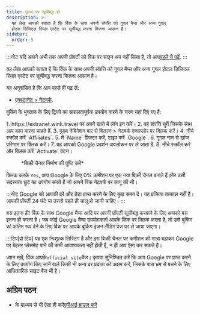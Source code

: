 ```yaml
---
title: गूगल पर सूचीबद्ध हों
description: >-
  यह लेख आपको बताता है कि विंक के साथ अपनी संपत्ति को गूगल मैप्स और अन्य गूगल
  होटल डिजिटल रियल एस्टेट पर सूचीबद्ध करना कितना आसान है।
sidebar:
  order: 5
---
```


:::नोट
यदि आपने अभी तक अपनी प्रॉपर्टी को विंक पर साइन अप नहीं किया है, तो आप[पहले ये पढ़ें](/extranet/what-is-extranet). :::

यह लेख आपको बताता है कि विंक के साथ अपनी संपत्ति को गूगल मैप्स और अन्य गूगल होटल डिजिटल रियल एस्टेट पर सूचीबद्ध करना कितना आसान है।

यह अनुशंसित है कि आप पहले ही पढ़ लें:

* [एक्स्ट्रानेट > नेटवर्क](/extranet/network/).

बुकिंग के भुगतान के लिए ट्रिपपे का सफलतापूर्वक उपयोग करने के चरण यहां दिए गए हैं:

<Steps>
  1. https://extranet.wink.travel पर अपने खाते में लॉग इन करें।
  2. वह संपत्ति चुनें जिसके साथ आप काम करना चाहते हैं.
  3. मुख्य नेविगेशन बार से वितरण > नेटवर्क एक्सप्लोर पर क्लिक करें।
  4. नीचे स्क्रॉल करें `Affiliates`.
  5. में `Name` फ़िल्टर करें, टाइप करें `Google`.
  6. गूगल नाम से खोज परिणाम पर क्लिक करें।
  7. यह आपको Google प्रदर्शन अवलोकन पर ले जाता है.
  8. नीचे स्क्रॉल करें और क्लिक करें `Activate` बटन।
</Steps>


<figure>
  <CloudinaryImage width="700" height="404" resize="scale" quality="best" alt="बिक्री चैनल बनाएं" src="academy/create-sales-channel" errorImage="noimage_opaque_nyrtl0.png" />

  <figcaption>*बिक्री चैनल निर्माण की पुष्टि करें*</figcaption>
</figure>


क्लिक करके `Yes`, आप Google के लिए 0% कमीशन पर एक नया बिक्री चैनल बनाते हैं और उसी सदस्यता छूट का उपयोग करते हैं जो आपने विंक नेटवर्क पर लागू की थी।

:::नोट
Google को आपकी दरें और डेटा प्राप्त करने के लिए कुछ समय दें। यह प्रक्रिया तत्काल नहीं है। आपकी प्रॉपर्टी 24 घंटे या उससे पहले ही चालू हो जानी चाहिए।
:::

बस इतना ही! विंक के साथ Google मैप्स आदि पर अपनी प्रॉपर्टी सूचीबद्ध करवाने के लिए आपको बस इतना ही करना है। जब कोई Google मैप्स उपयोगकर्ता आपके लिंक पर क्लिक करता है, तो उसे बुकिंग को अंतिम रूप देने के लिए विंक पर आपके बुकिंग इंजन लैंडिंग पेज पर ले जाया जाएगा।

:::टिप\[प्रो टिप]
यह एक निःशुल्क लिस्टिंग है और इस बिक्री चैनल पर कमीशन की मात्रा बढ़ाकर Google पर बेहतर प्लेसमेंट पाने की कभी आवश्यकता नहीं होती है, न ही आप ऐसा कर सकते हैं।

ध्यान रखें, विंक आपके`official site`बैज। कृपया सुनिश्चित करें कि आप Google पर प्राप्त करने के लिए उपयोग किए जाने वाले किसी भी अन्य दर प्रदाता को अक्षम करें, जिसके पास भ्रम से बचने के लिए आधिकारिक साइट बैज भी है।

## अग्रिम पठन

* के माध्यम से भी ऐसा ही करें[एपीआई ब्राउज़ करें](/developers/apis/#distribution-api)


